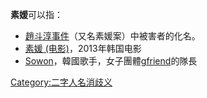 '''素媛'''可以指：
* [[趙斗淳事件|趙斗淳事件]]（又名素媛案）中被害者的化名。
* [[素媛_(电影)|素媛 (电影)]]，2013年韩国电影
* [[Sowon|Sowon]]，韓國歌手，女子團體[[gfriend|gfriend]]的隊長

{{disambig}}

[[Category:二字人名消歧义|Category:二字人名消歧义]]